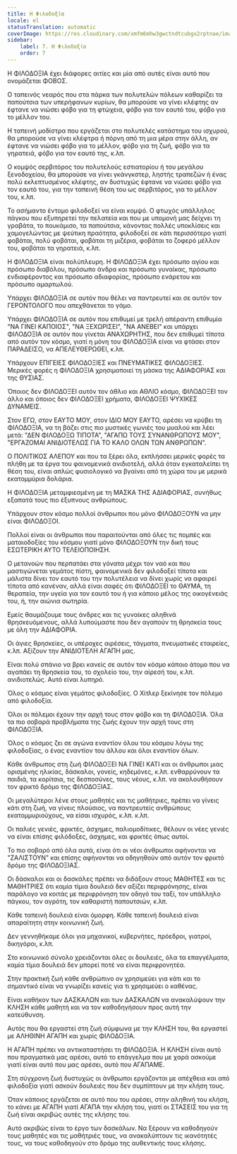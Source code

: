 ```yaml
---
title: Η Φιλοδοξία
locale: el
statusTranslation: automatic
coverImage: https://res.cloudinary.com/xmfm6mhw3gwctndtcubgx2rptnae/image/upload/v1740337243/small_cover_educacion_fundamental_a051170f1c.webp
sidebar:
    label: 7. Η Φιλοδοξία
    order: 7
---
```

Η ΦΙΛΟΔΟΞΙΑ έχει διάφορες αιτίες και μία από αυτές είναι αυτό που ονομάζεται ΦΟΒΟΣ.

Ο ταπεινός νεαρός που στα πάρκα των πολυτελών πόλεων καθαρίζει τα παπούτσια των υπερήφανων κυρίων, θα μπορούσε να γίνει κλέφτης αν έφτανε να νιώσει φόβο για τη φτώχεια, φόβο για τον εαυτό του, φόβο για το μέλλον του.

Η ταπεινή μοδίστρα που εργάζεται στο πολυτελές κατάστημα του ισχυρού, θα μπορούσε να γίνει κλέφτρα ή πόρνη από τη μια μέρα στην άλλη, αν έφτανε να νιώσει φόβο για το μέλλον, φόβο για τη ζωή, φόβο για τα γηρατειά, φόβο για τον εαυτό της, κ.λπ.

Ο κομψός σερβιτόρος του πολυτελούς εστιατορίου ή του μεγάλου ξενοδοχείου, θα μπορούσε να γίνει γκάνγκστερ, ληστής τραπεζών ή ένας πολύ εκλεπτυσμένος κλέφτης, αν δυστυχώς έφτανε να νιώσει φόβο για τον εαυτό του, για την ταπεινή θέση του ως σερβιτόρος, για το μέλλον του, κ.λπ.

Το ασήμαντο έντομο φιλοδοξεί να είναι κομψό. Ο φτωχός υπάλληλος πάγκου που εξυπηρετεί την πελατεία και που με υπομονή μας δείχνει τη γραβάτα, το πουκάμισο, τα παπούτσια, κάνοντας πολλές υποκλίσεις και χαμογελώντας με ψεύτικη πραότητα, φιλοδοξεί σε κάτι περισσότερο γιατί φοβάται, πολύ φοβάται, φοβάται τη μιζέρια, φοβάται το ζοφερό μέλλον του, φοβάται τα γηρατειά, κ.λπ.

Η ΦΙΛΟΔΟΞΙΑ είναι πολύπλευρη. Η ΦΙΛΟΔΟΞΙΑ έχει πρόσωπο αγίου και πρόσωπο διαβόλου, πρόσωπο άνδρα και πρόσωπο γυναίκας, πρόσωπο ενδιαφέροντος και πρόσωπο αδιαφορίας, πρόσωπο ενάρετου και πρόσωπο αμαρτωλού.

Υπάρχει ΦΙΛΟΔΟΞΙΑ σε αυτόν που θέλει να παντρευτεί και σε αυτόν τον ΓΕΡΟΝΤΟΛΟΓΟ που απεχθάνεται το γάμο.

Υπάρχει ΦΙΛΟΔΟΞΙΑ σε αυτόν που επιθυμεί με τρελή απέραντη επιθυμία "ΝΑ ΓΙΝΕΙ ΚΑΠΟΙΟΣ", "ΝΑ ΞΕΧΩΡΙΣΕΙ", "ΝΑ ΑΝΕΒΕΙ" και υπάρχει ΦΙΛΟΔΟΞΙΑ σε αυτόν που γίνεται ΑΝΑΧΩΡΗΤΗΣ, που δεν επιθυμεί τίποτα από αυτόν τον κόσμο, γιατί η μόνη του ΦΙΛΟΔΟΞΙΑ είναι να φτάσει στον ΠΑΡΑΔΕΙΣΟ, να ΑΠΕΛΕΥΘΕΡΩΘΕΙ, κ.λπ.

Υπάρχουν ΕΠΙΓΕΙΕΣ ΦΙΛΟΔΟΞΙΕΣ και ΠΝΕΥΜΑΤΙΚΕΣ ΦΙΛΟΔΟΞΙΕΣ. Μερικές φορές η ΦΙΛΟΔΟΞΙΑ χρησιμοποιεί τη μάσκα της ΑΔΙΑΦΟΡΙΑΣ και της ΘΥΣΙΑΣ.

Όποιος δεν ΦΙΛΟΔΟΞΕΙ αυτόν τον άθλιο και ΑΘΛΙΟ κόσμο, ΦΙΛΟΔΟΞΕΙ τον άλλο και όποιος δεν ΦΙΛΟΔΟΞΕΙ χρήματα, ΦΙΛΟΔΟΞΕΙ ΨΥΧΙΚΕΣ ΔΥΝΑΜΕΙΣ.

Στον ΕΓΩ, στον ΕΑΥΤΟ ΜΟΥ, στον ΙΔΙΟ ΜΟΥ ΕΑΥΤΟ, αρέσει να κρύβει τη ΦΙΛΟΔΟΞΙΑ, να τη βάζει στις πιο μυστικές γωνιές του μυαλού και λέει μετά: "ΔΕΝ ΦΙΛΟΔΟΞΩ ΤΙΠΟΤΑ", "ΑΓΑΠΩ ΤΟΥΣ ΣΥΝΑΝΘΡΩΠΟΥΣ ΜΟΥ", "ΕΡΓΑΖΟΜΑΙ ΑΝΙΔΙΟΤΕΛΩΣ ΓΙΑ ΤΟ ΚΑΛΟ ΟΛΩΝ ΤΩΝ ΑΝΘΡΩΠΩΝ".

Ο ΠΟΛΙΤΙΚΟΣ ΑΛΕΠΟΥ και που τα ξέρει όλα, εκπλήσσει μερικές φορές τα πλήθη με τα έργα του φαινομενικά ανιδιοτελή, αλλά όταν εγκαταλείπει τη θέση του, είναι απλώς φυσιολογικό να βγαίνει από τη χώρα του με μερικά εκατομμύρια δολάρια.

Η ΦΙΛΟΔΟΞΙΑ μεταμφιεσμένη με τη ΜΑΣΚΑ ΤΗΣ ΑΔΙΑΦΟΡΙΑΣ, συνήθως εξαπατά τους πιο έξυπνους ανθρώπους.

Υπάρχουν στον κόσμο πολλοί άνθρωποι που μόνο ΦΙΛΟΔΟΞΟΥΝ να μην είναι ΦΙΛΟΔΟΞΟΙ.

Πολλοί είναι οι άνθρωποι που παραιτούνται από όλες τις πομπές και ματαιοδοξίες του κόσμου γιατί μόνο ΦΙΛΟΔΟΞΟΥΝ την δική τους ΕΣΩΤΕΡΙΚΗ ΑΥΤΟ ΤΕΛΕΙΟΠΟΙΗΣΗ.

Ο μετανοών που περπατάει στα γόνατα μέχρι τον ναό και που μαστιγώνεται γεμάτος πίστη, φαινομενικά δεν φιλοδοξεί τίποτα και μάλιστα δίνει τον εαυτό του την πολυτέλεια να δίνει χωρίς να αφαιρεί τίποτα από κανέναν, αλλά είναι σαφές ότι ΦΙΛΟΔΟΞΕΙ το ΘΑΥΜΑ, τη θεραπεία, την υγεία για τον εαυτό του ή για κάποιο μέλος της οικογένειάς του, ή, την αιώνια σωτηρία.

Εμείς θαυμάζουμε τους άνδρες και τις γυναίκες αληθινά θρησκευόμενους, αλλά λυπούμαστε που δεν αγαπούν τη θρησκεία τους με όλη την ΑΔΙΑΦΟΡΙΑ.

Οι άγιες θρησκείες, οι υπέροχες αιρέσεις, τάγματα, πνευματικές εταιρείες, κ.λπ. Αξίζουν την ΑΝΙΔΙΟΤΕΛΗ ΑΓΑΠΗ μας.

Είναι πολύ σπάνιο να βρει κανείς σε αυτόν τον κόσμο κάποιο άτομο που να αγαπάει τη θρησκεία του, το σχολείο του, την αίρεσή του, κ.λπ. ανιδιοτελώς. Αυτό είναι λυπηρό.

Όλος ο κόσμος είναι γεμάτος φιλοδοξίες. Ο Χίτλερ ξεκίνησε τον πόλεμο από φιλοδοξία.

Όλοι οι πόλεμοι έχουν την αρχή τους στον φόβο και τη ΦΙΛΟΔΟΞΙΑ. Όλα τα πιο σοβαρά προβλήματα της ζωής έχουν την αρχή τους στη ΦΙΛΟΔΟΞΙΑ.

Όλος ο κόσμος ζει σε αγώνα εναντίον όλου του κόσμου λόγω της φιλοδοξίας, ο ένας εναντίον του άλλου και όλοι εναντίον όλων.

Κάθε άνθρωπος στη ζωή ΦΙΛΟΔΟΞΕΙ ΝΑ ΓΙΝΕΙ ΚΑΤΙ και οι άνθρωποι μιας ορισμένης ηλικίας, δάσκαλοι, γονείς, κηδεμόνες, κ.λπ. ενθαρρύνουν τα παιδιά, τα κορίτσια, τις δεσποσύνες, τους νέους, κ.λπ. να ακολουθήσουν τον φρικτό δρόμο της ΦΙΛΟΔΟΞΙΑΣ.

Οι μεγαλύτεροι λένε στους μαθητές και τις μαθήτριες, πρέπει να γίνεις κάτι στη ζωή, να γίνεις πλούσιος, να παντρευτείς ανθρώπους εκατομμυριούχους, να είσαι ισχυρός, κ.λπ. κ.λπ.

Οι παλιές γενιές, φρικτές, άσχημες, παλιομοδίτικες, θέλουν οι νέες γενιές να είναι επίσης φιλόδοξες, άσχημες, και φρικτές όπως αυτοί.

Το πιο σοβαρό από όλα αυτά, είναι ότι οι νέοι άνθρωποι αφήνονται να "ΖΑΛΙΣΤΟΥΝ" και επίσης αφήνονται να οδηγηθούν από αυτόν τον φρικτό δρόμο της ΦΙΛΟΔΟΞΙΑΣ.

Οι δάσκαλοι και οι δασκάλες πρέπει να διδάξουν στους ΜΑΘΗΤΕΣ και τις ΜΑΘΗΤΡΙΕΣ ότι καμία τίμια δουλειά δεν αξίζει περιφρόνησης, είναι παράλογο να κοιτάς με περιφρόνηση τον οδηγό του ταξί, τον υπάλληλο πάγκου, τον αγρότη, τον καθαριστή παπουτσιών, κ.λπ.

Κάθε ταπεινή δουλειά είναι όμορφη. Κάθε ταπεινή δουλειά είναι απαραίτητη στην κοινωνική ζωή.

Δεν γεννηθήκαμε όλοι για μηχανικοί, κυβερνήτες, πρόεδροι, γιατροί, δικηγόροι, κ.λπ.

Στο κοινωνικό σύνολο χρειάζονται όλες οι δουλειές, όλα τα επαγγέλματα, καμία τίμια δουλειά δεν μπορεί ποτέ να είναι περιφρονητέα.

Στην πρακτική ζωή κάθε ανθρώπινο ον χρησιμεύει για κάτι και το σημαντικό είναι να γνωρίζει κανείς για τι χρησιμεύει ο καθένας.

Είναι καθήκον των ΔΑΣΚΑΛΩΝ και των ΔΑΣΚΑΛΩΝ να ανακαλύψουν την ΚΛΗΣΗ κάθε μαθητή και να τον καθοδηγήσουν προς αυτή την κατεύθυνση.

Αυτός που θα εργαστεί στη ζωή σύμφωνα με την ΚΛΗΣΗ του, θα εργαστεί με ΑΛΗΘΙΝΗ ΑΓΑΠΗ και χωρίς ΦΙΛΟΔΟΞΙΑ.

Η ΑΓΑΠΗ πρέπει να αντικαταστήσει τη ΦΙΛΟΔΟΞΙΑ. Η ΚΛΗΣΗ είναι αυτό που πραγματικά μας αρέσει, αυτό το επάγγελμα που με χαρά ασκούμε γιατί είναι αυτό που μας αρέσει, αυτό που ΑΓΑΠΑΜΕ.

Στη σύγχρονη ζωή δυστυχώς οι άνθρωποι εργάζονται με απέχθεια και από φιλοδοξία γιατί ασκούν δουλειές που δεν συμπίπτουν με την κλήση τους.

Όταν κάποιος εργάζεται σε αυτό που του αρέσει, στην αληθινή του κλήση, το κάνει με ΑΓΑΠΗ γιατί ΑΓΑΠΑ την κλήση του, γιατί οι ΣΤΑΣΕΙΣ του για τη ζωή είναι ακριβώς αυτές της κλήσης του.

Αυτό ακριβώς είναι το έργο των δασκάλων. Να ξέρουν να καθοδηγούν τους μαθητές και τις μαθήτριές τους, να ανακαλύπτουν τις ικανότητές τους, να τους καθοδηγούν στο δρόμο της αυθεντικής τους κλήσης.

